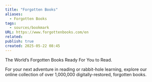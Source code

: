 ```yaml
---
title: "Forgotten Books"
aliases:
  - Forgotten Books
tags:
  - sources/bookmark
URL: https://www.forgottenbooks.com/en
related: 
publish: true
created: 2025-05-22 08:45
---
```




 The World’s Forgotten Books Ready For You to Read.

For your next adventure in reading or rabbit-hole learning, explore our online collection of over 1,000,000 digitally-restored, forgotten books. 